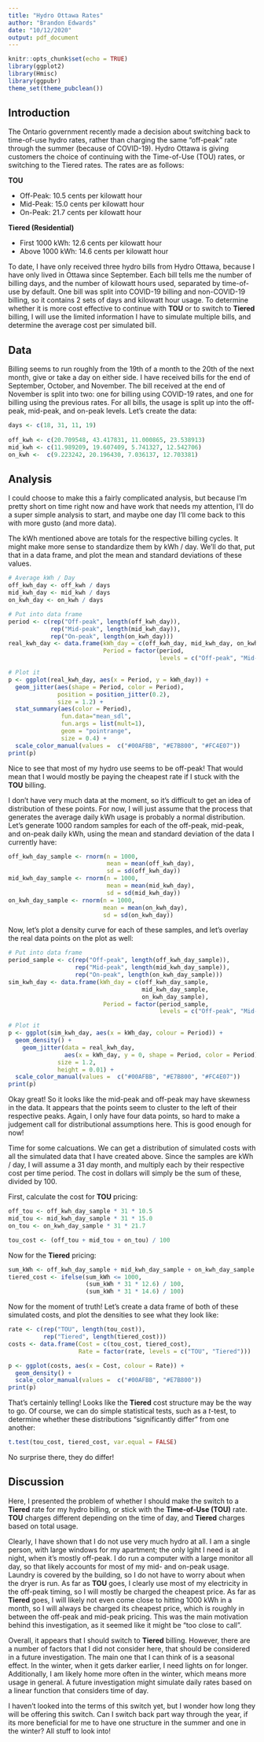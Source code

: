```yaml
---
title: "Hydro Ottawa Rates"
author: "Brandon Edwards"
date: "10/12/2020"
output: pdf_document
---
```


```r
knitr::opts_chunk$set(echo = TRUE)
library(ggplot2)
library(Hmisc)
library(ggpubr)
theme_set(theme_pubclean())
```

## Introduction
The Ontario government recently made a decision about switching back to time-of-use hydro rates, rather than charging the same "off-peak" rate through the summer (because of COVID-19). Hydro Ottawa is giving customers the choice of continuing with the Time-of-Use (TOU) rates, or switching to the Tiered rates. The rates are as follows:

**TOU**

* Off-Peak: 10.5 cents per kilowatt hour
* Mid-Peak: 15.0 cents per kilowatt hour
* On-Peak:  21.7 cents per kilowatt hour

**Tiered (Residential)**

* First 1000 kWh: 12.6 cents per kilowatt hour
* Above 1000 kWh: 14.6 cents per kilowatt hour

To date, I have only received three hydro bills from Hydro Ottawa, because I have only lived in Ottawa since September. Each bill tells me the number of billing days, and the number of kilowatt hours used, separated by time-of-use by default. One bill was split into COVID-19 billing and non-COVID-19 billing, so it contains 2 sets of days and kilowatt hour usage. To determine whether it is more cost effective to continue with **TOU** or to switch to **Tiered** billing, I will use the limited information I have to simulate multiple bills, and determine the average cost per simulated bill.

## Data
Billing seems to run roughly from the 19th of a month to the 20th of the next month, give or take a day on either side. I have received bills for the end of September, October, and November. The bill received at the end of November is split into two: one for billing using COVID-19 rates, and one for billing using the previous rates. For all bills, the usage is split up into the off-peak, mid-peak, and on-peak levels. Let's create the data:

```r
days <- c(18, 31, 11, 19)
  
off_kwh <- c(20.709548, 43.417831, 11.000865, 23.538913)
mid_kwh <- c(11.989209, 19.607409, 5.741327, 12.542706)
on_kwh <-  c(9.223242, 20.196430, 7.036137, 12.703381)
```


## Analysis
I could choose to make this a fairly complicated analysis, but because I'm pretty short on time right now and have work that needs my attention, I'll do a super simple analysis to start, and maybe one day I'll come back to this with more gusto (and more data).

The kWh mentioned above are totals for the respective billing cycles. It might make more sense to standardize them by kWh / day. We'll do that, put that in a data frame, and plot the mean and standard deviations of these values.

```r
# Average kWh / Day
off_kwh_day <- off_kwh / days
mid_kwh_day <- mid_kwh / days
on_kwh_day <- on_kwh / days

# Put into data frame
period <- c(rep("Off-peak", length(off_kwh_day)),
            rep("Mid-peak", length(mid_kwh_day)),
            rep("On-peak", length(on_kwh_day)))
real_kwh_day <- data.frame(kWh_day = c(off_kwh_day, mid_kwh_day, on_kwh_day),
                           Period = factor(period, 
                                           levels = c("Off-peak", "Mid-peak", "On-peak")))

# Plot it
p <- ggplot(real_kwh_day, aes(x = Period, y = kWh_day)) + 
  geom_jitter(aes(shape = Period, color = Period),
              position = position_jitter(0.2),
              size = 1.2) +
  stat_summary(aes(color = Period),
               fun.data="mean_sdl",
               fun.args = list(mult=1),
               geom = "pointrange", 
               size = 0.4) +
  scale_color_manual(values =  c("#00AFBB", "#E7B800", "#FC4E07"))
print(p)
```

Nice to see that most of my hydro use seems to be off-peak! That would mean that I would mostly be paying the cheapest rate if I stuck with the **TOU** billing. 

I don't have very much data at the moment, so it's difficult to get an idea of distribution of these points. For now, I will just assume that the process that generates the average daily kWh usage is probably a normal distribution. Let's generate 1000 random samples for each of the off-peak, mid-peak, and on-peak daily kWh, using the mean and standard deviation of the data I currently have:

```r
off_kwh_day_sample <- rnorm(n = 1000,
                            mean = mean(off_kwh_day),
                            sd = sd(off_kwh_day))
mid_kwh_day_sample <- rnorm(n = 1000,
                            mean = mean(mid_kwh_day),
                            sd = sd(mid_kwh_day))
on_kwh_day_sample <- rnorm(n = 1000,
                           mean = mean(on_kwh_day),
                           sd = sd(on_kwh_day))
```

Now, let's plot a density curve for each of these samples, and let's overlay the real data points on the plot as well:

```r
# Put into data frame
period_sample <- c(rep("Off-peak", length(off_kwh_day_sample)),
                   rep("Mid-peak", length(mid_kwh_day_sample)),
                   rep("On-peak", length(on_kwh_day_sample)))
sim_kwh_day <- data.frame(kWh_day = c(off_kwh_day_sample,
                                      mid_kwh_day_sample,
                                      on_kwh_day_sample),
                           Period = factor(period_sample, 
                                           levels = c("Off-peak", "Mid-peak", "On-peak")))

# Plot it
p <- ggplot(sim_kwh_day, aes(x = kWh_day, colour = Period)) + 
  geom_density() +
    geom_jitter(data = real_kwh_day,
                aes(x = kWh_day, y = 0, shape = Period, color = Period),
              size = 1.2,
              height = 0.01) +
  scale_color_manual(values =  c("#00AFBB", "#E7B800", "#FC4E07"))
print(p)
```

Okay great! So it looks like the mid-peak and off-peak may have skewness in the data. It appears that the points seem to cluster to the left of their respective peaks. Again, I only have four data points, so hard to make a judgement call for distributional assumptions here. This is good enough for now!

Time for some calcuations. We can get a distribution of simulated costs with all the simulated data that I have created above. Since the samples are kWh / day, I will assume a 31 day month, and multiply each by their respective cost per time period. The cost in dollars will simply be the sum of these, divided by 100.

First, calculate the cost for **TOU** pricing:
```r
off_tou <- off_kwh_day_sample * 31 * 10.5
mid_tou <- mid_kwh_day_sample * 31 * 15.0
on_tou <- on_kwh_day_sample * 31 * 21.7

tou_cost <- (off_tou + mid_tou + on_tou) / 100
```

Now for the **Tiered** pricing:
```r
sum_kWh <- off_kwh_day_sample + mid_kwh_day_sample + on_kwh_day_sample
tiered_cost <- ifelse(sum_kWh <= 1000,
                      (sum_kWh * 31 * 12.6) / 100,
                      (sum_kWh * 31 * 14.6) / 100) 
```

Now for the moment of truth! Let's create a data frame of both of these simulated costs, and plot the densities to see what they look like:

```r
rate <- c(rep("TOU", length(tou_cost)),
          rep("Tiered", length(tiered_cost)))
costs <- data.frame(Cost = c(tou_cost, tiered_cost),
                    Rate = factor(rate, levels = c("TOU", "Tiered")))

p <- ggplot(costs, aes(x = Cost, colour = Rate)) + 
  geom_density() +
  scale_color_manual(values =  c("#00AFBB", "#E7B800"))
print(p)
```

That's certainly telling! Looks like the **Tiered** cost structure may be the way to go. Of course, we can do simple statistical tests, such as a *t*-test, to determine whether these distributions "significantly differ" from one another:

```r
t.test(tou_cost, tiered_cost, var.equal = FALSE)
```

No surprise there, they do differ! 

## Discussion
Here, I presented the problem of whether I should make the switch to a **Tiered** rate for my hydro billing, or stick with the **Time-of-Use (TOU)** rate. **TOU** charges different depending on the time of day, and **Tiered** charges based on total usage. 

Clearly, I have shown that I do not use very much hydro at all. I am a single person, with large windows for my apartment; the only lgiht I need is at night, when it's mostly off-peak. I do run a computer with a large monitor all day, so that likely accounts for most of my mid- and on-peak usage. Laundry is covered by the building, so I do not have to worry about when the dryer is run. 
As far as **TOU** goes, I clearly use most of my electricity in the off-peak timing, so I will mostly be charged the cheapest price. As far as **Tiered** goes, I will likely not even come close to hitting 1000 kWh in a month, so I will always be charged its cheapest price, which is roughly in between the off-peak and mid-peak pricing. This was the main motivation behind this investigation, as it seemed like it might be "too close to call".

Overall, it appears that I should switch to **Tiered** billing. However, there are a number of factors that I did not consider here, that should be considered in a future investigation. The main one that I can think of is a seasonal effect. In the winter, when it gets darker earlier, I need lights on for longer. Additionally, I am likely home more often in the winter, which means more usage in general. A future investigation might simulate daily rates based on a linear function that considers time of day.

I haven't looked into the terms of this switch yet, but I wonder how long they will be offering this switch. Can I switch back part way through the year, if its more beneficial for me to have one structure in the summer and one in the winter? All stuff to look into!